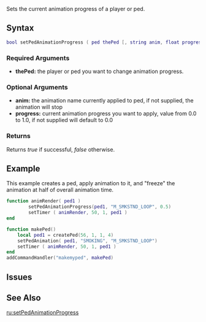 
{{Server client function}}
Sets the current animation progress of a player or ped.

==Syntax==
<syntaxhighlight lang="lua">
bool setPedAnimationProgress ( ped thePed [, string anim, float progress] )
</syntaxhighlight>
{{OOP||[[/ped.md|ped]]:setAnimationProgress}}

===Required Arguments===
*'''thePed:''' the player or ped you want to change animation progress.

===Optional Arguments===
*'''anim:''' the animation name currently applied to ped, if not supplied, the animation will stop
*'''progress:''' current animation progress you want to apply, value from 0.0 to 1.0, if not supplied will default to 0.0

===Returns===
Returns ''true'' if successful, ''false'' otherwise.

==Example== 

<section name="Server" class="server" show="true">
This example creates a ped, apply animation to it, and "freeze" the animation at half of overall animation time.
<syntaxhighlight lang="lua">
function animRender( ped1 )
        setPedAnimationProgress(ped1, "M_SMKSTND_LOOP", 0.5)
        setTimer ( animRender, 50, 1, ped1 )
end

function makePed()
    local ped1 = createPed(56, 1, 1, 4)
    setPedAnimation( ped1, "SMOKING", "M_SMKSTND_LOOP")
    setTimer ( animRender, 50, 1, ped1 )
end
addCommandHandler("makemyped", makePed)
</syntaxhighlight>
</section>

==Issues==
{{Deprecated items|3.0141|1.4 r6826|{{Issues|{{Issue|8461|setPedAnimationProgress() clientside always sets animation progress to 0}}}}}}

==See Also==
{{Ped_functions}}
[[/ru:setPedAnimationProgress.md|ru:setPedAnimationProgress]]